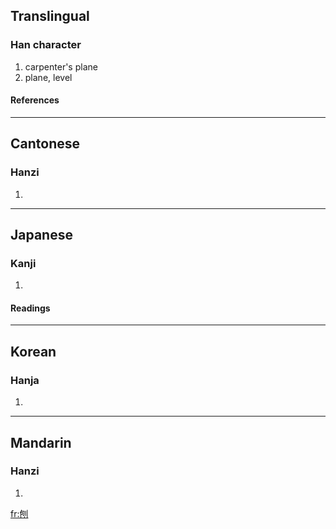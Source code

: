 ==Translingual==
===Han character===
{{Han char|rn=18|rad=刀|as=05|sn=7|four=2270<sub>0</sub>|canj=心山中弓 (PULN)}}
# carpenter's plane
# plane, level
====References====
{{Han ref|kx=0138.160|dkj=01929|dj=0313.050|hdz=10331.030|uh=5228|ud=21032|bh=A753|bd=42835}}
----
==Cantonese==
===Hanzi===
{{yue-hanzi|jyut=|y=paau4}}
# {{defn|Cantonese}}
----
==Japanese==
===Kanji===
{{ja-kanji|grade=|rs=刀05}}
# {{defn|Japanese}}
====Readings====
{{ja-readings|on=[[ほう]] (hō), [[びょう]] (byō)|kun=[[けずる]] (kezuru)}}
----
==Korean==
===Hanja===
{{ko-hanja|hangeul=포|rv=po|mr=p'o}}
# {{defn|Korean}}
----
==Mandarin==
===Hanzi===
{{cmn-hanzi|pin=[[bào]] ([[bao4]])|wg=pao<sup>4</sup>}}
# {{defn|Mandarin}}

[[fr:刨]]